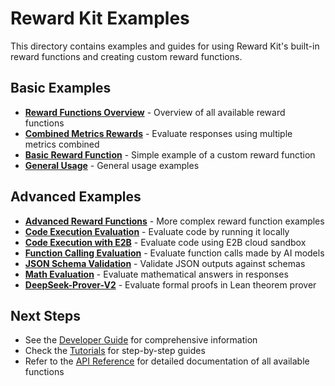 # Reward Kit Examples

This directory contains examples and guides for using Reward Kit's built-in reward functions and creating custom reward functions.

## Basic Examples

- [**Reward Functions Overview**](basic_examples/reward_functions_overview.md) - Overview of all available reward functions
- [**Combined Metrics Rewards**](basic_examples/combined_metrics_rewards.md) - Evaluate responses using multiple metrics combined
- [**Basic Reward Function**](basic_examples/basic_reward_function.md) - Simple example of a custom reward function
- [**General Usage**](basic_examples/general_usage.md) - General usage examples

## Advanced Examples

- [**Advanced Reward Functions**](advanced_examples/advanced_reward_functions.md) - More complex reward function examples
- [**Code Execution Evaluation**](advanced_examples/code_execution_evaluation.md) - Evaluate code by running it locally
- [**Code Execution with E2B**](advanced_examples/code_execution_with_e2b.md) - Evaluate code using E2B cloud sandbox
- [**Function Calling Evaluation**](advanced_examples/function_calling_evaluation.md) - Evaluate function calls made by AI models
- [**JSON Schema Validation**](advanced_examples/json_schema_validation.md) - Validate JSON outputs against schemas
- [**Math Evaluation**](advanced_examples/math_evaluation.md) - Evaluate mathematical answers in responses
- [**DeepSeek-Prover-V2**](advanced_examples/deepseek_prover_v2.md) - Evaluate formal proofs in Lean theorem prover

## Next Steps

- See the [Developer Guide](../developer_guide/getting_started.md) for comprehensive information
- Check the [Tutorials](../tutorials/creating_your_first_reward_function.md) for step-by-step guides
- Refer to the [API Reference](../api_reference/api_overview.mdx) for detailed documentation of all available functions
